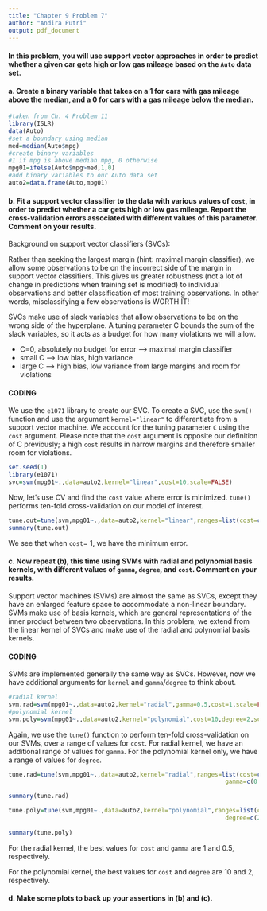 ---
title: "Chapter 9 Problem 7"
author: "Andira Putri"
output: pdf_document
---

#### In this problem, you will use support vector approaches in order to predict whether a given car gets high or low gas mileage based on the `Auto` data set.

#### a. Create a binary variable that takes on a 1 for cars with gas mileage above the median, and a 0 for cars with a gas mileage below the median.

```{r}
#taken from Ch. 4 Problem 11
library(ISLR)
data(Auto)
#set a boundary using median
med=median(Auto$mpg)
#create binary variables
#1 if mpg is above median mpg, 0 otherwise
mpg01=ifelse(Auto$mpg>med,1,0)
#add binary variables to our Auto data set
auto2=data.frame(Auto,mpg01)
```


#### b. Fit a support vector classifier to the data with various values of `cost`, in order to predict whether a car gets high or low gas mileage. Report the cross-validation errors associated with different values of this parameter. Comment on your results.

Background on support vector classifiers (SVCs):

Rather than seeking the largest margin (hint: maximal margin classifier), we allow some observations to be on the incorrect side of the margin in support vector classifiers. This gives us greater robustness (not a lot of change in predictions when training set is modified) to individual observations and better classification of most training observations. In other words, misclassifying a few observations is WORTH IT!

SVCs make use of slack variables that allow observations to be on the wrong side of the hyperplane. A tuning parameter C bounds the sum of the slack variables, so it acts as a budget for how many violations we will allow.

* C=0, absolutely no budget for error --> maximal margin classifier
* small C --> low bias, high variance
* large C --> high bias, low variance from large margins and room for violations

#### CODING

We use the `e1071` library to create our SVC. To create a SVC, use the `svm()` function and use the argument `kernel="linear"` to differentiate from a support vector machine. We account for the tuning parameter `C` using the `cost` argument. Please note that the `cost` argument is opposite our definition of C previously; a high `cost` results in narrow margins and therefore smaller room for violations.

```{r}
set.seed(1)
library(e1071)
svc=svm(mpg01~.,data=auto2,kernel="linear",cost=10,scale=FALSE)
```

Now, let's use CV and find the `cost` value where error is minimized. `tune()` performs ten-fold cross-validation on our model of interest.

```{r}
tune.out=tune(svm,mpg01~.,data=auto2,kernel="linear",ranges=list(cost=c(0.01,1,5,10)))
summary(tune.out)
```

We see that when `cost`= 1, we have the minimum error.

#### c. Now repeat (b), this time using SVMs with radial and polynomial basis kernels, with different values of `gamma`, `degree`, and `cost`. Comment on your results.

Support vector machines (SVMs) are almost the same as SVCs, except they have an enlarged feature space to accommodate a non-linear boundary. SVMs make use of basis kernels, which are general representations of the inner product between two observations. In this problem, we extend from the linear kernel of SVCs and make use of the radial and polynomial basis kernels.

#### CODING

SVMs are implemented generally the same way as SVCs. However, now we have additional arguments for `kernel` and `gamma`/`degree` to think about.

```{r}
#radial kernel
svm.rad=svm(mpg01~.,data=auto2,kernel="radial",gamma=0.5,cost=1,scale=FALSE)
#polynomial kernel
svm.poly=svm(mpg01~.,data=auto2,kernel="polynomial",cost=10,degree=2,scale=FALSE)
```

Again, we use the `tune()` function to perform ten-fold cross-validation on our SVMs, over a range of values for `cost`. For radial kernel, we have an additional range of values for `gamma`. For the polynomial kernel only, we have a range of values for `degree`.

```{r}
tune.rad=tune(svm,mpg01~.,data=auto2,kernel="radial",ranges=list(cost=c(0.01,1,5,10),
                                                             gamma=c(0.5,1,2,3)))

summary(tune.rad)

tune.poly=tune(svm,mpg01~.,data=auto2,kernel="polynomial",ranges=list(cost=c(0.01,1,5,10),
                                                             degree=c(2,3,4,5)))
                                                             
summary(tune.poly)
```

For the radial kernel, the best values for `cost` and `gamma` are 1 and 0.5, respectively.

For the polynomial kernel, the best values for `cost` and `degree` are 10 and 2, respectively.

#### d. Make some plots to back up your assertions in (b) and (c).

```{r}
```
